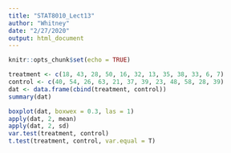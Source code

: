 ```yaml
---
title: "STAT8010_Lect13"
author: "Whitney"
date: "2/27/2020"
output: html_document
---
```


```r
knitr::opts_chunk$set(echo = TRUE)
```

```r
treatment <- c(18, 43, 28, 50, 16, 32, 13, 35, 38, 33, 6, 7)
control <- c(40, 54, 26, 63, 21, 37, 39, 23, 48, 58, 28, 39)
dat <- data.frame(cbind(treatment, control))
summary(dat)

boxplot(dat, boxwex = 0.3, las = 1)
apply(dat, 2, mean)
apply(dat, 2, sd)
var.test(treatment, control)
t.test(treatment, control, var.equal = T)
```

